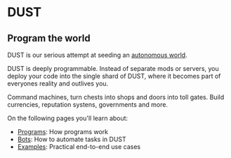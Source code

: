 # DUST

## Program the world

DUST is our serious attempt at seeding an [autonomous world](https://0xparc.org/blog/autonomous-worlds).

DUST is deeply programmable.
Instead of separate mods or servers, you deploy your code into the single shard of DUST, where it becomes part of everyones reality and outlives you.

Command machines, turn chests into shops and doors into toll gates. Build currencies, reputation systens, governments and more.

On the following pages you'll learn about:

- [Programs](/programs): How programs work
- [Bots](/bots): How to automate tasks in DUST
- [Examples](/examples/swap-chest): Practical end-to-end use cases

